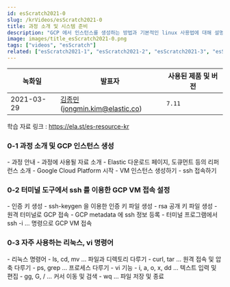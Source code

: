 ```yaml
---
id: esScratch2021-0
slug: /krVideos/esScratch2021-0
title: 과정 소개 및 시스템 준비
description: "GCP 에서 인스턴스를 생성하는 방법과 기본적인 linux 사용법에 대해 설명합니다."
image: images/title_esScratch2021-0.png
tags: ["videos", "esScratch"]
related: ["esScratch2021-1", "esScratch2021-2", "esScratch2021-3", "esScratch2021-4"]
---
```


녹화일        | 발표자   | 사용된 제품 및 버전
----        | ----   | ------ 
2021-03-29   | [김종민](https://github.com/kimjmin/)(jongmin.kim@elastic.co)  | <DocBadge template="elasticsearch" /> <DocBadge template="kibana" /> `7.11`

학습 자료 링크 : https://ela.st/es-resource-kr

### 0-1 과정 소개 및 GCP 인스턴스 생성
<DocVideo id="Ks0P49B4OsA" source="youtube" title="과정 소개 및 GCP 인스턴스 생성" />
- 과정 안내
  - 과정에 사용될 자료 소개
  - Elastic 다운로드 페이지, 도큐먼트 등의 리퍼런스 소개
- Google Cloud Platform 시작
  - VM 인스턴스 생성하기
  - ssh 접속하기

### 0-2 터미널 도구에서 ssh 를 이용한 GCP VM 접속 설정
<DocVideo id="-qCZyT_CXHw" source="youtube" title="터미널 도구에서 ssh 를 이용한 GCP VM 접속 설정" />
- 인증 키 생성
  - ssh-keygen 을 이용한 인증 키 파일 생성
  - rsa 공개 키 파일 생성
- 원격 터미널로 GCP 접속
  - GCP metadata 에 ssh 정보 등록
  - 터미널 프로그램에서 ssh -i … 명령으로 GCP VM 접속

### 0-3 자주 사용하는 리눅스, vi 명령어
<DocVideo id="-_42Ya_wCFI" source="youtube" title="자주 사용하는 리눅스, vi 명령어" />
- 리눅스 명령어
  - ls, cd, mv … 파일과 디렉토리 다루기
  - curl, tar … 원격 접속 및 압축 다루기
  - ps, grep … 프로세스 다루기
- vi 기능
  - i, a, o, x, dd … 텍스트 입력 및 편집
  - gg, G, / … 커서 이동 및 검색
  - wq … 파일 저장 및 종료